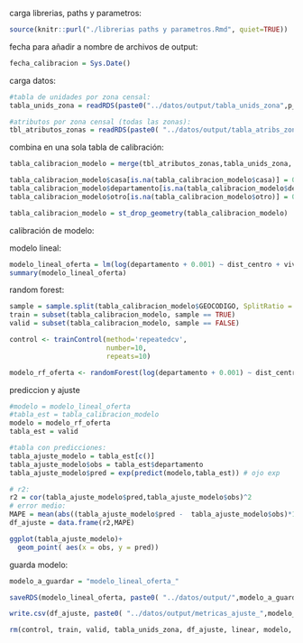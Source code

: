 
carga librerias, paths y parametros:
```r
source(knitr::purl("./librerias paths y parametros.Rmd", quiet=TRUE))
```

fecha para añadir a nombre de archivos de output:
```r
fecha_calibracion = Sys.Date()
```

carga datos:
```r
#tabla de unidades por zona censal:
tabla_unids_zona = readRDS(paste0("../datos/output/tabla_unids_zona",p_caso_de_estudio,".RDS"))

#atributos por zona censal (todas las zonas):
tbl_atributos_zonas = readRDS(paste0( "../datos/output/tabla_atribs_zonasloc",p_caso_de_estudio,".RDS")) 
```

combina en una sola tabla de calibración:
```r
tabla_calibracion_modelo = merge(tbl_atributos_zonas,tabla_unids_zona, by = "GEOCODIGO", all.x = TRUE)

tabla_calibracion_modelo$casa[is.na(tabla_calibracion_modelo$casa)] = 0
tabla_calibracion_modelo$departamento[is.na(tabla_calibracion_modelo$departamento)] = 0
tabla_calibracion_modelo$otro[is.na(tabla_calibracion_modelo$otro)] = 0

tabla_calibracion_modelo = st_drop_geometry(tabla_calibracion_modelo)


```


calibración de modelo:

modelo lineal:
```r
modelo_lineal_oferta = lm(log(departamento + 0.001) ~ dist_centro + vivs_permitidas, data = tabla_calibracion_modelo)
summary(modelo_lineal_oferta)
```

random forest:
```r
sample = sample.split(tabla_calibracion_modelo$GEOCODIGO, SplitRatio = 0.8)
train = subset(tabla_calibracion_modelo, sample == TRUE)
valid = subset(tabla_calibracion_modelo, sample == FALSE)

control <- trainControl(method='repeatedcv', 
                        number=10, 
                        repeats=10)

modelo_rf_oferta <- randomForest(log(departamento + 0.001) ~ dist_centro + vivs_permitidas, data = train, trControl = control)


```


prediccion y ajuste
```r
#modelo = modelo_lineal_oferta
#tabla_est = tabla_calibracion_modelo
modelo = modelo_rf_oferta
tabla_est = valid

#tabla con predicciones:
tabla_ajuste_modelo = tabla_est[c()]
tabla_ajuste_modelo$obs = tabla_est$departamento
tabla_ajuste_modelo$pred = exp(predict(modelo,tabla_est)) # ojo exp

# r2:
r2 = cor(tabla_ajuste_modelo$pred,tabla_ajuste_modelo$obs)^2
# error medio:
MAPE = mean(abs((tabla_ajuste_modelo$pred -  tabla_ajuste_modelo$obs)*100/ (tabla_ajuste_modelo$obs+1)))
df_ajuste = data.frame(r2,MAPE)

```

```r
ggplot(tabla_ajuste_modelo)+
  geom_point( aes(x = obs, y = pred))
```


guarda modelo:
```r
modelo_a_guardar = "modelo_lineal_oferta_"

saveRDS(modelo_lineal_oferta, paste0( "../datos/output/",modelo_a_guardar,p_caso_de_estudio,"_",fecha_calibracion,".RDS")) 

write.csv(df_ajuste, paste0( "../datos/output/metricas_ajuste_",modelo_a_guardar,p_caso_de_estudio,"_",fecha_calibracion,".csv"),row.names = FALSE) 
```

```r
rm(control, train, valid, tabla_unids_zona, df_ajuste, linear, modelo, modelo_lineal_oferta, modelo_rf_oferta, tabla_ajuste_modelo, tabla_calibracion_modelo, tabla_unids_zona, r2, MAPE, sample, modelo_a_guardar, tabla_est, tbl_atributos_zonas, fecha_calibracion)
```

